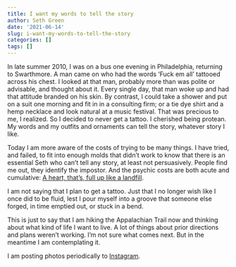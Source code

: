 ```yaml
---
title: I want my words to tell the story
author: Seth Green
date: '2021-06-14'
slug: i-want-my-words-to-tell-the-story
categories: []
tags: []
---
```


In late summer 2010, I was on a bus one evening in Philadelphia, returning to Swarthmore. A man came on who had the words 'Fuck em all' tattooed across his chest. I looked at that man, probably more than was polite or advisable, and thought about it. Every single day, that man woke up and had that attitude branded on his skin. By contrast, I could take a shower and put on a suit one morning and fit in in a consulting firm; or a tie dye shirt and a hemp necklace and look natural at a music festival. That was precious to me, I realized. So I decided to never get a tattoo. I cherished being protean. My words and my outfits and ornaments can tell the story, whatever story I like. 

Today I am more aware of the costs of trying to be many things. I have tried, and failed, to fit into enough molds that didn't work to know that there is an essential Seth who can't tell any story, at least not persuasively. People find me out, they identify the impostor. And the psychic costs are both acute and cumulative: [A heart, that's, full up like a landfill](https://www.youtube.com/watch?v=u5CVsCnxyXg).

I am not saying that I plan to get a tattoo. Just that I no longer wish like I once did to be fluid, lest I pour myself into a groove that someone else forged, in time emptied out, or stuck in a bend. 

This is just to say that I am hiking the Appalachian Trail now and thinking about what kind of life I want to live. A lot of things about prior directions and plans weren't working. I'm not sure what comes next. But in the meantime I am contemplating it. 

I am posting photos periodically to [Instagram](https://www.instagram.com/setgree/). 



